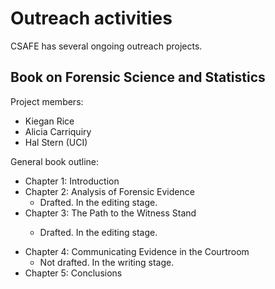 # Outreach activities

<p class="new">CSAFE has several ongoing outreach projects.</p>  

## Book on Forensic Science and Statistics  

Project members: 

- Kiegan Rice  
- Alicia Carriquiry  
- Hal Stern (UCI)


General book outline: 

- Chapter 1: Introduction  
- Chapter 2: Analysis of Forensic Evidence  
    - Drafted. In the editing stage.
- Chapter 3: The Path to the Witness Stand  
    - <p class="new">Drafted. In the editing stage.</p>
- Chapter 4: Communicating Evidence in the Courtroom  
    - Not drafted. In the writing stage.
- Chapter 5: Conclusions 

